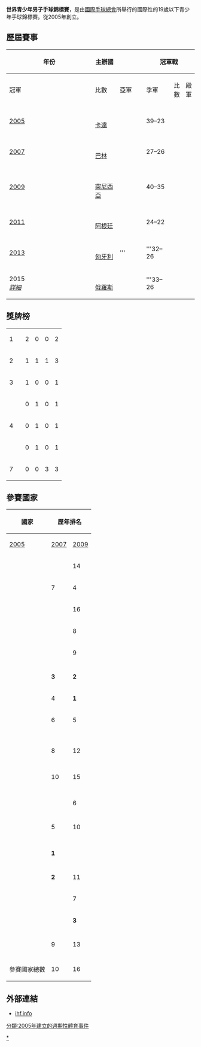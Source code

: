 '''世界青少年男子手球錦標賽'''，是由[[國際手球總會|國際手球總會]]所舉行的國際性的19歲以下青少年手球錦標賽。從2005年創立。

==歷屆賽事==
{| class="wikitable" style="font-size:90%; width: 98%; text-align: center;"
|- 
!rowspan=2 width=5%|年份
!rowspan=2 width=14%|主辦國
!width=1% rowspan=8 bgcolor=ffffff|
!colspan=3|冠軍戰
!width=1% rowspan=8 bgcolor=ffffff|
!colspan=3|季軍戰
|-
!width=15%|冠軍
!width=8%|比數
!width=15%|亞軍
!width=15%|季軍
!width=8%|比數
!width=15%|殿軍
|- bgcolor=#D0E7FF
|[[2005年世界青少年男子手球錦標賽|2005]]
|{{flagicon|QAT}}<br>[[卡達|卡達]] 
|{{hb-big|SCG}}
|39–23
|{{hb-big|KOR}}
|{{hb-big|CRO}}
|32–31
|{{hb-big|DEN}}
|- 
|[[2007年世界青少年男子手球錦標賽|2007]]
|{{flagicon|BHR}}<br>[[巴林|巴林]]
|{{hb-big|DEN}}
|27–26
|{{hb-big|CRO}}
|{{hb-big|SWE}}
|34–27
|{{hb-big|ARG}}
|- bgcolor=#D0E7FF
|[[2009年世界青少年男子手球錦標賽|2009]]
|{{flagicon|TUN}}<br/>[[突尼西亞|突尼西亞]]
|{{hb-big|CRO}}
|40–35
|{{hb-big|ISL}}
|{{hb-big|SWE}}
|30–27
|{{hb-big|TUN}}
|- 
|[[2011年世界青少年男子手球錦標賽|2011]]
|{{flagicon|ARG}}<br>[[阿根廷|阿根廷]]
|{{hb-big|DEN}}
|24–22
|{{hb-big|ESP}}
|{{hb-big|SWE}}
|28–24
|{{hb-big|FRA}}
|- bgcolor=#D0E7FF
|[[2013年世界青少年男子手球錦標賽|2013]]
|{{flagicon|HUN}}<br/>[[匈牙利|匈牙利]]
|'''{{hby-big|DEN}}
|'''32–26
|{{hby-big|CRO}}
|{{hby-big|GER}}
|'''29–23
|{{hby-big|ESP}}
|-
|2015 <br> ''[[2015年世界青少年男子手球錦標賽|詳細]]''
|{{flagicon|RUS}}<br/>[[俄羅斯|俄羅斯]]
|{{hby-big|FRA}}
|'''33–26
|{{hby-big|SVN}}
|{{hby-big|ISL}}
|'''26–22
|{{hby-big|ESP}}
|}

==獎牌榜==
{| {{RankedMedalTable|nation-width=200px}}
|-
|1||align=left| {{hb|DEN}} ||2||0||0||2
|-
|2||align=left| {{hb|CRO}} ||1||1||1||3
|-
|3||align=left| {{hb|SRB}} ||1||0||0||1
|-
|rowspan=3|4||align=left| {{hb|ISL}} ||0||1||0||1
|-
|align=left| {{hb|KOR}} ||0||1||0||1
|-
|align=left| {{hb|ESP}} ||0||1||0||1
|- 
|7||align=left| {{hb|SWE}} ||0||0||3||3
|}

==參賽國家==
{| class="wikitable" style="text-align:center"
!rowspan=2|國家
!colspan=4|歷年排名
!rowspan=2|參賽次數
|-
![[2005年世界青少年男子手球錦標賽|2005]] !! [[2007年世界青少年男子手球錦標賽|2007]] !! [[2009年世界青少年男子手球錦標賽|2009]] !! [[2011年世界青少年男子手球錦標賽|2011]]
|-
|align=left|{{hb|ALG|size=20px}}
| ||14 || 14 || ||'''2'''
|-
|align=left|{{hb|ARG|size=20px}}
| 7|| 4 || 11 ||10||'''4'''
|-
|align=left|{{hb|AUS|size=20px}}
| ||16 ||  || ||'''1'''
|-
|align=left|{{hb|BHR|size=20px}}
| || 8 ||  || 17 ||'''2'''
|-
|align=left|{{hb|BRA|size=20px}}
| || 9 || 15 || 12 ||'''3'''
|-
|align=left|{{hb|CHI|size=20px}}
| ||  ||  || 16 ||'''1'''
|-
|align=left|{{hb|CRO|size=20px}}
| bgcolor=#cc9966|'''3''' || bgcolor=silver|'''2''' || bgcolor=gold|'''1'''|| 8 ||'''4'''
|-
|align=left|{{hb|DEN|size=20px}}
| 4 ||bgcolor=gold|'''1''' || 5 ||bgcolor=gold|'''1'''||'''4'''
|-
|align=left|{{hb|EGY|size=20px}}
| 6|| 5 || 12|| 5 ||'''4'''
|-
|align=left|{{hb|FRA|size=20px}}
| ||  || 9 || 4 ||'''2'''
|-
|align=left|{{hb|GAB|size=20px}}
| ||  ||  || 19 ||'''1'''
|-
|align=left|{{hb|GER|size=20px}}
| ||  || 7 || 7 ||'''2'''
|-
|align=left|{{hb|ISL|size=20px}}
| ||  || bgcolor=silver|'''2''' || ||'''1'''
|-
|align=left|{{hb|IRI|size=20px}}
| 8||12 || 10 || ||'''3'''
|-
|align=left|{{hb|KUW|size=20px}}
| ||  || 19 || ||'''1'''
|-
|align=left|{{hb|LBA|size=20px}}
| ||  || 16 || ||'''1'''
|-
|align=left|{{hb|MAR|size=20px}}
| 10 || 15 || 20 || ||'''3'''
|-
|align=left|{{hb|NZL|size=20px}}
| ||  ||  || 20 ||'''1'''
|-
|align=left|{{hb|NOR|size=20px}}
| ||  || 8 || ||'''1'''
|-
|align=left|{{hb|POL|size=20px}}
| || 6 ||  || ||'''1'''
|-
|align=left|{{hb|PUR|size=20px}}
| ||  || 17 || ||'''1'''
|-
|align=left|{{hb|QAT|size=20px}}
| 5 || 10 || 13 ||15 ||'''4'''
|-
|align=left|{{hb|RUS|size=20px}}
| ||  ||  || 13 ||'''1'''
|-
|align=left|{{hb|SRB|size=20px}}
| ||  ||  || 14 ||'''1'''
|-
|align=left|''{{hb|SCG|size=20px}}''
| bgcolor=gold|'''1'''|| ||  || ||'''1'''
|-
|align=left|{{hb|SLO|size=20px}}
| ||  ||  || 9 ||'''1'''
|-
|align=left|{{hb|KOR|size=20px}}
| bgcolor=silver|'''2'''|| 11 ||  || 11 ||'''3'''
|-
|align=left|{{hb|ESP|size=20px}}
| || 7 || 6 ||bgcolor=silver|'''2'''||'''3'''
|-
|align=left|{{hb|SWE|size=20px}}
| ||bgcolor=#cc9966|'''3'''|| bgcolor=#cc9966|'''3'''|| bgcolor=#cc9966|'''3''' ||'''3'''
|-
|align=left|{{hb|SUI|size=20px}}
| ||  ||  || 6 ||'''1'''
|-
|align=left|{{hb|TUN|size=20px}}
| 9 || 13 || 4 || 18 ||'''4'''
|-
|align=left|{{hb|VEN|size=20px}}
| ||  || 18 || ||'''1'''
|-
!參賽國家總數 ||10||16||20||20||
|}

==外部連結==
*[https://web.archive.org/web/20120214163713/http://www.ihf.info/front_content.php?idart=449 ihf.info]

{{國際手球}}
{{世界青少年手球錦標賽}}


[[Category:世界手球錦標賽青年和青少年賽事|*]]
[[分類:2005年建立的週期性體育事件|分類:2005年建立的週期性體育事件]]